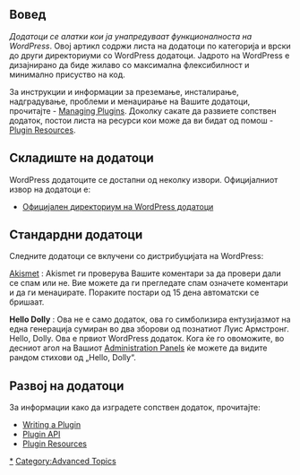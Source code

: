 {{Languages|
{{ar|الإضافات}}
{{en|Plugins}}
{{es|Plugins}}
{{fr|Plugins}}
{{nl|Plugins}}
{{ja|プラグイン}}
{{ko|Plugins}}
{{lo|Plugins}}
{{mk|Додатоци}}
{{mya|Plugins}}
{{pt|Plugins}}
{{pt-br|O_que_são_Plugins_WordPress}}
{{ru|Плагины}}
{{sk|Moduly}}
{{th|Plugins}}
{{zh-cn|插件}}
{{zh-tw|外掛程式}}
}}

==Вовед==
''Додатоци се алатки кои ја унапредуваат функционалноста на WordPress''.
Овој артикл содржи листа на додатоци по категорија и врски до други директориуми со WordPress додатоци. Јадрото на WordPress е дизајнирано да биде жилаво со максимална флексибилност и минимално присуство на код.

За инструкции и информации за преземање, инсталирање, надградување, проблеми и менаџирање на Вашите додатоци, прочитајте - [[Managing Plugins]]. Доколку сакате да развиете сопствен додаток, постои листа на ресурси кои може да ви бидат од помош - [[Plugin Resources]].

==Складиште на додатоци==

WordPress додатоците се достапни од неколку извори. Официјалниот извор на додатоци е:

* [http://wordpress.org/extend/plugins/ Официјален директориум на WordPress додатоци]


==Стандардни додатоци==
Следните додатоци се вклучени со дистрибуцијата на WordPress:

; [[Akismet]] : Akismet ги проверува Вашите коментари за да провери дали се спам или не. Вие можете да ги прегледате спам означете коментари и да ги менаџирате. Пораките постари од 15 дена автоматски се бришаат.

; '''Hello Dolly''' : Ова не е само додаток, ова го симболизира ентузијазмот на една генерација сумиран во два зборови од познатиот Луис Армстронг. Hello, Dolly. Ова е првиот WordPress додаток. Кога ќе го овоможите, во десниот агол на Вашиот [[Administration Panels]] ќе можете да видите рандом стихови од „Hello, Dolly“.

==Развој на додатоци==

За информации како да изградете сопствен додаток, прочитајте:

* [[Writing a Plugin]]
* [[Plugin API]]
* [[Plugin Resources]]

[[Category:Plugins|*]]
[[Category:Advanced Topics]]